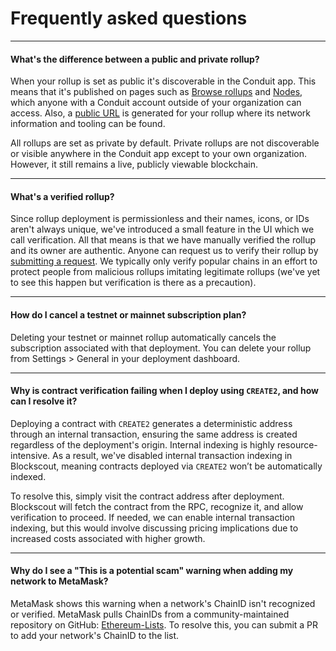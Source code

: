 # Frequently asked questions

---

#### What's the difference between a public and private rollup?

When your rollup is set as public it's discoverable in the Conduit app. This means that it's published on pages such as [Browse rollups](https://app.conduit.xyz/browse-networks) and [Nodes](https://app.conduit.xyz/nodes), which anyone with a Conduit account outside of your organization can access. Also, a [public URL](https://app.conduit.xyz/published/view/zora-mainnet-0) is generated for your rollup where its network information and tooling can be found.

All rollups are set as private by default. Private rollups are not discoverable or visible anywhere in the Conduit app except to your own organization. However, it still remains a live, publicly viewable blockchain.

---

#### What's a verified rollup?

Since rollup deployment is permissionless and their names, icons, or IDs aren't always unique, we've introduced a small feature in the UI which we call verification. All that means is that we have manually verified the rollup and its owner are authentic. Anyone can request us to verify their rollup by [submitting a request](https://conduitxyz.typeform.com/to/UYTp17YT). We typically only verify popular chains in an effort to protect people from malicious rollups imitating legitimate rollups (we've yet to see this happen but verification is there as a precaution).

---

#### How do I cancel a testnet or mainnet subscription plan?

Deleting your testnet or mainnet rollup automatically cancels the subscription associated with that deployment. You can delete your rollup from Settings > General in your deployment dashboard.

---

#### Why is contract verification failing when I deploy using `CREATE2`, and how can I resolve it?

Deploying a contract with `CREATE2` generates a deterministic address through an internal transaction, ensuring the same address is created regardless of the deployment's origin. Internal indexing is highly resource-intensive. As a result, we've disabled internal transaction indexing in Blockscout, meaning contracts deployed via `CREATE2` won’t be automatically indexed.

To resolve this, simply visit the contract address after deployment. Blockscout will fetch the contract from the RPC, recognize it, and allow verification to proceed. If needed, we can enable internal transaction indexing, but this would involve discussing pricing implications due to increased costs associated with higher growth.

---

#### Why do I see a "This is a potential scam" warning when adding my network to MetaMask?

MetaMask shows this warning when a network's ChainID isn't recognized or verified. MetaMask pulls ChainIDs from a community-maintained repository on GitHub: [Ethereum-Lists](https://github.com/ethereum-lists/chains). To resolve this, you can submit a PR to add your network's ChainID to the list.
